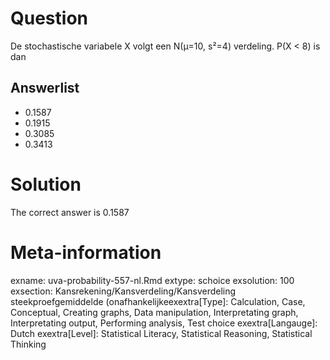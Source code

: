 Question
========

De stochastische variabele X volgt een N(µ=10, s²=4) verdeling. P(X < 8) is dan 

Answerlist
----------
* 0.1587
* 0.1915
* 0.3085
* 0.3413

Solution
========

The correct answer is  0.1587 

Meta-information
================
exname: uva-probability-557-nl.Rmd 
extype: schoice 
exsolution: 100 
exsection: Kansrekening/Kansverdeling/Kansverdeling steekproefgemiddelde (onafhankelijkeexextra[Type]: Calculation, Case, Conceptual, Creating graphs, Data manipulation, Interpretating graph, Interpretating output, Performing analysis, Test choice 
exextra[Langauge]: Dutch 
exextra[Level]: Statistical Literacy, Statistical Reasoning, Statistical Thinking 
